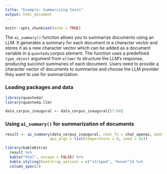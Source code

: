 ```yaml
---
title: "Example: Summarizing texts"
output: html_document
---
```


```r
knitr::opts_chunk$set(echo = TRUE)
```

The `ai_summary()` function allows you to summarize documents using an LLM. It generates a summary for each document in a character vector and stores it as a new character vector which can be added as a document variable in a `quanteda` corpus element. The function uses a predefined `type_object` argument from `ellmer` to structure the LLM's response, producing succinct summaries of each document. Users need to provide a character vector of documents to summarize and choose the LLM provider they want to use for summarization.

### Loading packages and data

```r
library(quanteda)
library(quanteda.llm)

data_corpus_inaugural <- data_corpus_inaugural[57:60]
```

### Using `ai_summary()` for summarization of documents

```r
result <- ai_summary(data_corpus_inaugural, chat_fn = chat_openai, model = "gpt-4o",
                    api_args = list(temperature = 0, seed = 42))

library(kableExtra)
  result %>%
  kable("html", escape = FALSE) %>%
  kable_styling(bootstrap_options = c("striped", "hover")) %>%
  column_spec(2)
```
